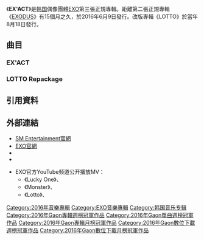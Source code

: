 {{Infobox album 
| Name           = EX'ACT
| Type           = 錄音室專輯
| Artist         = [[EXO|EXO]]（[[EXO-K|EXO-K]], [[EXO-M|EXO-M]]）
| Cover          = Ex'act.png
| Caption        = 
| Released       = 2016年6月9日
| Recorded       = 
| Genre          = 流行、舞曲
| Length         = 
| Language       = [[韓語|韓語]] / [[汉语|汉语]]
| Label          = [[SM_Entertainment|SM Entertainment]]
| Producer       = [[李秀滿|李秀滿]]
| Reviews        = 
| Last album     = [[Sing_For_You|Sing For You]]<br/>(2015年)
| This album     = '''EX'ACT'''<br />（2016年）
| Next album     =[[The_War|THE WAR]] <br />（2017年）
| Misc =  
| Upper caption  = 
}}

《'''EX'ACT'''》是[[韩国|韩国]]偶像團體[[EXO|EXO]]第三張正規專輯。距離第二張正規專輯《[[EXODUS_(EXO專輯)|EXODUS]]》有15個月之久，於2016年6月9日發行。改版專輯《LOTTO》於當年8月18日發行。

==曲目==
=== EX'ACT ===
{{Track listing
| collapsed       = yes
| headline        = ''Ex'Act'' – {{nobold|韓語版}}<ref name="itunes">{{cite web|url=https://itunes.apple.com/us/album/exact-the-3rd-album/id1121473062|title=Ex'Act by Exo|work=iTunes Store|location=United States|accessdate=2016-06-08|archive-date=2016-06-11|archive-url=https://web.archive.org/web/20160611182303/https://itunes.apple.com/us/album/exact-the-3rd-album/id1121473062|dead-url=no}}</ref>
| title1          = Lucky One
| length1         = 3:47
| lyrics1         = {{hlist|JQ|Seolim|{{le|Jam Factory|Jam Factory}}|張如真（{{lang|ko|장여진}}）}}
| music1          = {{hlist|LDN Noise|{{le|Andrew Choi|Andrew Choi}}|Adrian Mckinnon}}

| title2          = Monster
| length2         = 3:41
| lyrics2         = {{hlist|[[Kenzie|Kenzie]]（{{lang|ko|켄지}}）|Deepflow}}
| music2          = {{hlist|Kenzie|LDN Noise|Rodnae "Chikk" Bell}}
 
| title3          = Artificial Love
| length3         = 4:05
| lyrics3         = {{hlist|JQ|Seolim|池禮元（{{lang|ko|지예원}}）}}
| music3          = {{hlist|Timothy "Bos" Bullock|Adrian Mckinnon|Tay Jasper|MZMC}}

| title4          = Cloud 9
| length4         = 4:01
| lyrics4         = Misfit
| music4          = {{hlist|{{le|Dem Jointz|Dem Jointz}}|Ericka Coulter|Deez|{{le|Ryan S. Jhun|Ryan S. Jhun}}}}

| title5          = Heaven
| length5         = 3:45
| lyrics5         = {{hlist|[[燦烈|燦烈]]|閔延在（{{lang|ko|민연재}}）}}
| music5          = {{hlist|{{le|The Stereotypes|The Stereotypes}}|Clarence Coffee Jr.|金太成（{{lang|ko|김태성}}）}}

| title6          = White Noise
| note6           = {{lang|ko|백색소음}}
| length6         = 3:32
| lyrics6         = 徐知音（{{lang|ko|서지음}}）
| music6          = {{hlist|LDN Noise|Adrian Mckinnon|Rodnae "Chikk" Bell}}

| title7          = One and Only
| note7           = {{lang|ko|유리어항}}
| length7         = 3:49
| lyrics7         = 朴成熙（{{lang|ko|박성희}}）
| music7          = {{hlist|Joe "Joe Millionaire" Foster|Carl "Chips" Days Jr.|Otha "Vakseen" Davis III}}

| title8          = They Never Know
| length8         = 3:33
| lyrics8         = {{link-ko|趙允慶|조윤경}}（{{lang|ko|조윤경}}）
| music8          = {{hlist|Paul "MARZ" Thompson| De-Capo Music Group & Rod Bonner|Jamil "Digi" Chammas|Adrian Mckinnon|Tay Jasper|Leven Kali|Otha "Vakseen" Davis III|MZMC}}

| title9          = Stronger
| length9         = 3:39
| lyrics9         = {{hlist|Jam Factory|Agnes Shin}}
| music9          = {{hlist|{{le|Andreas Öberg|Andreas Öberg}}|Gustav Karlstrom}}

| title10         = Lucky One
| note10          = Instrumental
| length10        = 3:47
| music10         = {{hlist|LDN Noise|Andrew Choi|Adrian Mckinnon}}

| title11         = Monster
| note11          = Instrumental
| length11        = 3:40
| music11         = {{hlist|Kenzie|LDN Noise|Rodnae "Chikk" Bell}}

| total_length    = 41:03
}}
{{Track listing
| collapsed       = yes
| headline        = ''Ex'Act'' – {{nobold|中文版}}{{r|itunes}}

| title1          = Lucky One
| lyrics1         = [[深白色|深白色]]
| music1          = {{hlist|LDN Noise|Andrew Choi|Adrian Mckinnon}}
| length1         = 3:47

| title2          = Monster
| lyrics2         = [[易家揚|易家揚]]
| music2          = {{hlist|Kenzie|LDN Noise|Rodnae "Chikk" Bell}} 
| length2         = 3:41

| title3          = Artificial Love
| lyrics3         = Dom.T
| music3          = {{hlist|Timothy "Bos" Bullock|Adrian Mckinnon|Tay Jasper|MZMC}}
| length3         = 4:05

| title4          = Cloud 9
| lyrics4         = 林欣晔
| music4          = {{hlist|Dem Jointz|Ericka Coulter|Deez|Ryan S. Jhun}}
| length4         = 4:01

| title5          = Heaven
| note5           = 
| lyrics5         = 王靜允
| music5          = {{hlist|The Stereotypes|Clarence Coffee Jr.|金太成}}
| length5         = 3:45

| title6          = 白色噪音
| lyrics6         = 劉源
| music6          = {{hlist|LDN Noise|Adrian Mckinnon|Rodnae "Chikk" Bell}}
| length6         = 3:32

| title7          = One and Only
| note7           = 玻璃鱼缸
| lyrics7         = 劉源
| music7          = {{hlist|Joe "Joe Millionaire" Foster|Carl "Chips" Days Jr.|Otha "Vakseen" Davis III}}
| length7         = 3:49

| title8          = They Never Know
| lyrics8         = 王靜允
| music8          = {{hlist|Paul "MARZ" Thompson| De-Capo Music Group & Rod Bonner|Jamil "Digi" Chammas|Adrian Mckinnon|Tay Jasper|Leven Kali|Otha "Vakseen" Davis III|MZMC}}
| length8         = 3:33

| title9          = Stronger
| lyrics9         = 周煒傑
| music9          = {{hlist|[[Andreas_Öberg|Andreas Öberg]]|Gustav Karlstrom}}
| length9         = 3:39

| title10         = Lucky One
| note10          = Instrumental
| music10         = {{hlist|LDN Noise|Andrew Choi|Adrian Mckinnon}}
| length10        = 3:47

| title11         = Monster
| note11          = Instrumental
| music11         = {{hlist|Kenzie|LDN Noise|Rodnae "Chikk" Bell}}
| length11        = 3:40

|total_length     = 41:03
}}

=== LOTTO Repackage ===
{{Track listing
| collapsed       = yes
| headline        = ''LOTTO'' – {{nobold|韩文版}}

| title1          = Lotto
| lyrics1         = {{hlist|JQ|Seolim|{{link-ko|趙允慶|조윤경}}（{{lang|ko|조윤경}}）|Jam Factory}}
| music1          = {{hlist|LDN Noise|Adrian Mckinnon|Rodnae "Chikk" Bell}}
| length1         = 3:09

| title2          = Lucky One
| length2         = 3:47
| lyrics2         = {{hlist|JQ|Seolim|{{le|Jam Factory|Jam Factory}}|張如真（{{lang|ko|장여진}}）}}
| music2          = {{hlist|LDN Noise|{{le|Andrew Choi|Andrew Choi}}|Adrian Mckinnon}}

| title3          = Monster
| length3         = 3:41
| lyrics3         = {{hlist|[[Kenzie|Kenzie]]（{{lang|ko|켄지}}）|Deepflow}}
| music3          = {{hlist|Kenzie|LDN Noise|Rodnae "Chikk" Bell}}
 
| title4          = Artificial Love
| length4         = 4:05
| lyrics4         = {{hlist|JQ|Seolim|池禮元（{{lang|ko|지예원}}）}}
| music4          = {{hlist|Timothy "Bos" Bullock|Adrian Mckinnon|Tay Jasper|MZMC}}

| title5          = Can’t Bring Me Down
| length5         = 3:06
| lyrics5         = Young-hu Kim
| music5          = {{hlist|DROYD|Adrian McKinnon|Tay Jasper|Kameron "Grae" Alexander|Otha "Vakseen" Davis III|MZMC}}

| title6          = Cloud 9
| length6         = 4:01
| lyrics6         = Misfit
| music6          = {{hlist|{{le|Dem Jointz|Dem Jointz}}|Ericka Coulter|Deez|{{le|Ryan S. Jhun|Ryan S. Jhun}}}}

| title7          = Heaven
| length7         = 3:45
| lyrics7         = {{hlist|[[朴灿烈|朴灿烈]]（Chanyeol）|閔延在（{{lang|ko|민연재}}）}}
| music7          = {{hlist|{{le|The Stereotypes|The Stereotypes}}|Clarence Coffee Jr.|金太成（{{lang|ko|김태성}}）}}

| title8          = White Noise
| note8           = {{lang|ko|백색소음}}
| length8         = 3:32
| lyrics8         = 徐知音（{{lang|ko|서지음}}）
| music8          = {{hlist|LDN Noise|Adrian Mckinnon|Rodnae "Chikk" Bell}}

| title9          = She’s Dreaming
| note9           = {{lang|ko|꿈}}
| length9         = 4:02
| lyrics9         = [[CHEN_(EXO)|金鍾大]]（Chen）
| music9          = {{hlist|Jay Kim|Erin Kim|임광욱}}

| title10         = One and Only
| note10          = {{lang|ko|유리어항}}
| length10        = 3:49
| lyrics10        = 朴成熙（{{lang|ko|박성희}}）
| music10         = {{hlist|Joe "Joe Millionaire" Foster|Carl "Chips" Days Jr.|Otha "Vakseen" Davis III}}

| title11         = They Never Know
| length11        = 3:33
| lyrics11        = {{link-ko|趙允慶|조윤경}}（{{lang|ko|조윤경}}）
| music11         = {{hlist|Paul "MARZ" Thompson| De-Capo Music Group & Rod Bonner|Jamil "Digi" Chammas|Adrian Mckinnon|Tay Jasper|Leven Kali|Otha "Vakseen" Davis III|MZMC}}

| title12         = Stronger
| length12        = 3:39
| lyrics12        = {{hlist|Jam Factory|Agnes Shin}}
| music12         = {{hlist|[[Andreas_Öberg|Andreas Öberg]]|Gustav Karlstrom}}

| title13         = Monster(LDN Noise Creeper Bass Remix)
| length13        = 4:05
| lyrics13        = {{hlist|[[Kenzie|Kenzie]]（{{lang|ko|켄지}}）|Deepflow}}
| music13         = {{hlist|Kenzie|LDN Noise|Rodnae "Chikk" Bell}}

| total_length    = 48:20
}}
{{Track listing
| collapsed       = yes
| headline        = ''LOTTO'' – {{nobold|中文版}}

| title1          = Lotto
| lyrics1         = [[严云农|严云农]]
| music1          = {{hlist|LDN Noise|Adrian Mckinnon|Rodnae "Chikk" Bell}}
| length1         = 3:09

| title2          = Lucky One
| length2         = 3:47
| lyrics2         = [[深白色|深白色]]
| music2          = {{hlist|LDN Noise|{{le|Andrew Choi|Andrew Choi}}|Adrian Mckinnon}}

| title3          = Monster
| length3         = 3:41
| lyrics3         = [[易家扬|易家扬]]
| music3          = {{hlist|Kenzie|LDN Noise|Rodnae "Chikk" Bell}}
 
| title4          = Artificial Love
| length4         = 4:05
| lyrics4         = Dom.T
| music4          = {{hlist|Timothy "Bos" Bullock|Adrian Mckinnon|Tay Jasper|MZMC}}

| title5          = Can’t Bring Me Down
| length5         = 3:06
| lyrics5         = 杨耀程
| music5          = {{hlist|DROYD|Adrian McKinnon|Tay Jasper|Kameron "Grae" Alexander|Otha "Vakseen" Davis III|MZMC}}

| title6          = Cloud 9
| length6         = 4:01
| lyrics6         = 林欣晔
| music6          = {{hlist|{{le|Dem Jointz|Dem Jointz}}|Ericka Coulter|Deez|{{le|Ryan S. Jhun|Ryan S. Jhun}}}}

| title7          = Heaven
| length7         = 3:45
| lyrics7         = 王静允
| music7          = {{hlist|{{le|The Stereotypes|The Stereotypes}}|Clarence Coffee Jr.|金太成（{{lang|ko|김태성}}）}}

| title8          = White Noise
| note8           = 白色噪音
| length8         = 3:32
| lyrics8         = 刘源
| music8          = {{hlist|LDN Noise|Adrian Mckinnon|Rodnae "Chikk" Bell}}

| title9          = She’s Dreaming
| note9           = 梦
| length9         = 4:02
| lyrics9         = 王雅君
| music9          = {{hlist|Jay Kim|Erin Kim|임광욱}}

| title10         = One and Only
| note10          = 玻璃鱼缸
| length10        = 3:49
| lyrics10        = 刘源
| music10         = {{hlist|Joe "Joe Millionaire" Foster|Carl "Chips" Days Jr.|Otha "Vakseen" Davis III}}

| title11         = They Never Know
| length11        = 3:33
| lyrics11        = 王静允
| music11         = {{hlist|Paul "MARZ" Thompson| De-Capo Music Group & Rod Bonner|Jamil "Digi" Chammas|Adrian Mckinnon|Tay Jasper|Leven Kali|Otha "Vakseen" Davis III|MZMC}}

| title12         = Stronger
| length12        = 3:39
| lyrics12        = 周炜杰
| music12         = {{hlist|[[Andreas_Öberg|Andreas Öberg]]|Andreas Öberg|Gustav Karlstrom}}

| title13         = Monster(LDN Noise Creeper Bass Remix)
| length13        = 4:05
| lyrics13        = {{hlist|[[Kenzie|Kenzie]]（{{lang|ko|켄지}}）|Deepflow}}
| music13         = {{hlist|Kenzie|LDN Noise|Rodnae "Chikk" Bell}}

| total_length    = 48:20
}}

==引用資料==
{{reflist}}

== 外部連結 ==
* [http://www.smtown.com/ SM Entertainment官網]{{Wayback|url=http://www.smtown.com/ |date=20060424164456 }}
* [http://exo.smtown.com/ EXO官網]{{Wayback|url=http://exo.smtown.com/ |date=20170731203138 }}
* {{official|http://exo-k.smtown.com/|EXO-K官方網站}}
* {{official|http://exo-m.smtown.com/|EXO-M官方網站}}

* EXO官方YouTube频道公开播放MV：
** 《Lucky One》{{YouTube|73QzQYN8FtE|韩文版}}、{{YouTube|baud3DcBYsI|中文版}}
** 《Monster》{{YouTube|KSH-FVVtTf0|韩文版}}、{{YouTube|zBD2dt7tRng|中文版}}
** 《Lotto》{{YouTube|tbe3pe2BtwA|韩文版}}、{{YouTube|y2q8ds3PwYw|中文版}}
{{EXO}}
{{Gaon專輯週榜冠軍 (2016年)|2016年6月11日－25日、8月20日，共4週}}
{{Gaon單曲週榜冠軍 (2016年)|2016年6月11日}}
{{Gaon專輯月榜冠軍 (2010年代後期)|2016年6月、8月}}
{{韓國最暢銷專輯|2016年}}
[[Category:2016年音樂專輯|Category:2016年音樂專輯]]
[[Category:EXO音樂專輯|Category:EXO音樂專輯]]
[[Category:韩国音乐专辑|Category:韩国音乐专辑]]
[[Category:2016年Gaon專輯週榜冠軍作品|Category:2016年Gaon專輯週榜冠軍作品]]
[[Category:2016年Gaon單曲週榜冠軍作品|Category:2016年Gaon單曲週榜冠軍作品]]
[[Category:2016年Gaon專輯月榜冠軍作品|Category:2016年Gaon專輯月榜冠軍作品]]
[[Category:2016年Gaon數位下載週榜冠軍作品|Category:2016年Gaon數位下載週榜冠軍作品]]
[[Category:2016年Gaon數位下載月榜冠軍作品|Category:2016年Gaon數位下載月榜冠軍作品]]